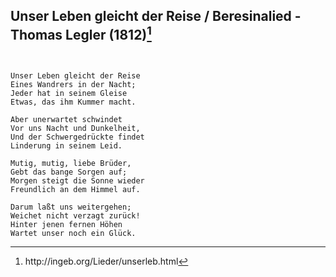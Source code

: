 ## Unser Leben gleicht der Reise / Beresinalied  - Thomas Legler (1812)[^4]

[^4]: http://ingeb.org/Lieder/unserleb.html

```


Unser Leben gleicht der Reise
Eines Wandrers in der Nacht;
Jeder hat in seinem Gleise
Etwas, das ihm Kummer macht.

Aber unerwartet schwindet
Vor uns Nacht und Dunkelheit,
Und der Schwergedrückte findet
Linderung in seinem Leid. 

Mutig, mutig, liebe Brüder,
Gebt das bange Sorgen auf;
Morgen steigt die Sonne wieder
Freundlich an dem Himmel auf.

Darum laßt uns weitergehen;
Weichet nicht verzagt zurück!
Hinter jenen fernen Höhen
Wartet unser noch ein Glück. 
```
